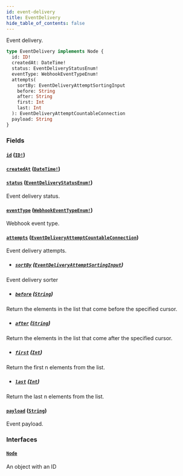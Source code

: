 ```yaml
---
id: event-delivery
title: EventDelivery
hide_table_of_contents: false
---
```


Event delivery.

```graphql
type EventDelivery implements Node {
  id: ID!
  createdAt: DateTime!
  status: EventDeliveryStatusEnum!
  eventType: WebhookEventTypeEnum!
  attempts(
    sortBy: EventDeliveryAttemptSortingInput
    before: String
    after: String
    first: Int
    last: Int
  ): EventDeliveryAttemptCountableConnection
  payload: String
}
```

### Fields

#### [`id`](#) ([`ID!`](../../../developer/api-reference/scalars/id))

#### [`createdAt`](#) ([`DateTime!`](../../../developer/api-reference/scalars/date-time))

#### [`status`](#) ([`EventDeliveryStatusEnum!`](../../../developer/api-reference/enums/event-delivery-status-enum))

Event delivery status.

#### [`eventType`](#) ([`WebhookEventTypeEnum!`](../../../developer/api-reference/enums/webhook-event-type-enum))

Webhook event type.

#### [`attempts`](#) ([`EventDeliveryAttemptCountableConnection`](../../../developer/api-reference/objects/event-delivery-attempt-countable-connection))

Event delivery attempts.

- ##### [`sortBy`](#) ([`EventDeliveryAttemptSortingInput`](../../../developer/api-reference/inputs/event-delivery-attempt-sorting-input))

Event delivery sorter

- ##### [`before`](#) ([`String`](../../../developer/api-reference/scalars/string))

Return the elements in the list that come before the specified cursor.

- ##### [`after`](#) ([`String`](../../../developer/api-reference/scalars/string))

Return the elements in the list that come after the specified cursor.

- ##### [`first`](#) ([`Int`](../../../developer/api-reference/scalars/int))

Return the first n elements from the list.

- ##### [`last`](#) ([`Int`](../../../developer/api-reference/scalars/int))

Return the last n elements from the list.

#### [`payload`](#) ([`String`](../../../developer/api-reference/scalars/string))

Event payload.

### Interfaces

#### [`Node`](../../../developer/api-reference/interfaces/node)

An object with an ID
